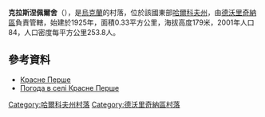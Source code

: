 {{coord|49|56|36|N|37|45|33|E|scale:100000_region:UA|display=title}}

'''克拉斯涅佩爾舍'''（{{lang-uk|Красне Перше}}），是[[烏克蘭|烏克蘭]]的村落，位於該國東部[[哈爾科夫州|哈爾科夫州]]，由[[德沃里奇納區|德沃里奇納區]]負責管轄，始建於1925年，面積0.33平方公里，海拔高度179米，2001年人口84，人口密度每平方公里253.8人。

==參考資料==
* [http://w1.c1.rada.gov.ua/pls/z7502/A005?rdat1=09.01.2009&rf7571=32863 Красне Перше]{{dead link|date=2017年11月 |bot=InternetArchiveBot |fix-attempted=yes }}
* [http://weather.in.ua/ua/har'kovskaja/12022 Погода в селі Красне Перше]{{Wayback|url=http://weather.in.ua/ua/har%27kovskaja/12022 |date=20160323030108 }}

{{DEFAULTSORT:Красне Перше}}
[[Category:哈爾科夫州村落|Category:哈爾科夫州村落]]
[[Category:德沃里奇納區村落|Category:德沃里奇納區村落]]


{{Kharkiv-geo-stub}}